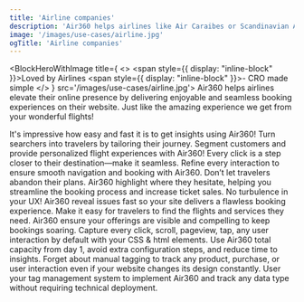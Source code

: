 ```yaml
---
title: 'Airline companies'
description: 'Air360 helps airlines like Air Caraibes or Scandinavian Airlines elevate their online presence by delivering personalized, seamless booking experiences tailored to each traveler’s unique preferences. By pinpointing areas where users face difficulties, from flight selection to checkout, Air360 ensures that every potential bottleneck is smoothed over, increasing booking conversions and customer loyalty.'
image: '/images/use-cases/airline.jpg'
ogTitle: 'Airline companies'
---
```


<BlockHeroWithImage title={
    <>
      <span style={{ display: "inline-block" }}>Loved by Airlines</span> <span style={{ display: "inline-block" }}>- CRO made simple</span>
    </>
  } src='/images/use-cases/airline.jpg'>
  Air360 helps airlines elevate their online presence by delivering enjoyable and seamless booking experiences on their website. Just like the amazing experience we get from your wonderful flights! 
</BlockHeroWithImage>

<ShowcaseLogos>
  <SAS />
  <Aircaraibes />
</ShowcaseLogos>

<BlockTestimonial name='Aircaribes' src='/logo-brand/air-caraibes.svg'>
  It's impressive how easy and fast it is to get insights using Air360!
</BlockTestimonial>

<SlideFeature title='How does Air360 help airlines?'>
  <Slide title='Create experiences that convert' src='/images/use-cases/slides/slide1.webp' shadow={false}>
    Turn searchers into travelers by tailoring their journey. Segment customers and provide personalized flight experiences with Air360!
  </Slide>
  <Slide title='The best possible version of every page' src='/images/use-cases/slides/slide2.webp' shadow={false}>
    Every click is a step closer to their destination—make it seamless. Refine every interaction to ensure smooth navigation and booking with Air360.
  </Slide>
  <Slide title='Simplify the booking experience' src='/images/use-cases/slides/slide3.webp' shadow={false}>
    Don’t let travelers abandon their plans. Air360 highlight where they hesitate, helping you streamline the booking process and increase ticket sales.
  </Slide>
  <Slide title='Keep your site running smoothly' src='/images/use-cases/slides/slide4.webp' shadow={false}>
    No turbulence in your UX! Air360 reveal issues fast so your site delivers a flawless booking experience.
  </Slide>
  <Slide title='Keep your customers happy' src='/images/use-cases/slides/slide5.webp' shadow={false}>
    Make it easy for travelers to find the flights and services they need. Air360 ensure your offerings are visible and compelling to keep bookings soaring.
  </Slide>
</SlideFeature>

<GalleryBlocks title='We are different'>
  <Block title='Auto-Tracking' icon='robot-astromech' color='orange'>
    Capture every click, scroll, pageview, tap, any user interaction by default with your CSS & html elements.
  </Block>
  <Block title='Plug and Play' icon='bolt' color='purple'>
    Use Air360 total capacity from day 1, avoid extra configuration steps, and reduce time to insights.
  </Block>
  <Block title='Tagless' icon='tag' color='orange'>
    Forget about manual tagging to track any product, purchase, or user interaction even if your website changes its design constantly.
  </Block>
  <Block title='Codeless' icon='code' color='purple'>
    User your tag management system to implement Air360 and track any data type without requiring technical deployment.
  </Block>
</GalleryBlocks>

<BlockSection lp>
  <LaundryList lang="en" items={['Create experiences that convert', 'The best possible version of every page', 'Simplify the booking experience', 'Keep your site running smoothly', 'Keep your customers happy']} />
</BlockSection>

<BlockFeature title='Everything you need to create the best possible user experience'>
  <Feature name='Auto-tracking' icon='robot-astromech' />
  <Feature name='Custom data collection' icon='database' />
  <Feature name='No-code error detection' icon='message-exclamation' />
  <Feature name='Advanced segments' icon='square-kanban' />
  <Feature name='Funnel analysis' icon='filter-circle-dollar' />
  <Feature name='User journeys' icon='cart-shopping' />
  <Feature name='On-page analysis' icon='user-magnifying-glass' />
  <Feature name='Session replays' icon='clapperboard-play' />
</BlockFeature>

<BlockSection className='mb-15'>
  <IncreaseConversionWrapper />
</BlockSection>
